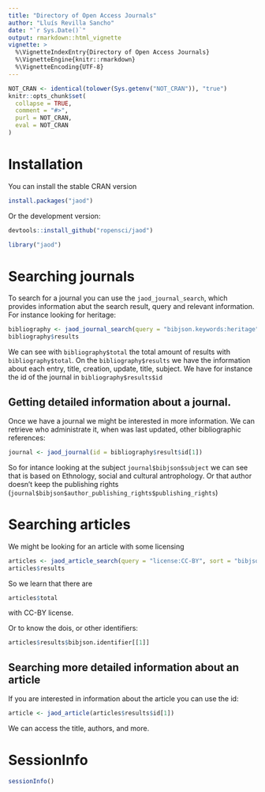 ```yaml
---
title: "Directory of Open Access Journals"
author: "Lluís Revilla Sancho"
date: "`r Sys.Date()`"
output: rmarkdown::html_vignette
vignette: >
  %\VignetteIndexEntry{Directory of Open Access Journals}
  %\VignetteEngine{knitr::rmarkdown}
  %\VignetteEncoding{UTF-8}
---
```


```r
NOT_CRAN <- identical(tolower(Sys.getenv("NOT_CRAN")), "true")
knitr::opts_chunk$set(
  collapse = TRUE,
  comment = "#>",
  purl = NOT_CRAN,
  eval = NOT_CRAN
)
```

# Installation

You can install the stable CRAN version

```r
install.packages("jaod")
```

Or the development version:

```r
devtools::install_github("ropensci/jaod")
```

```r
library("jaod")
```

# Searching journals

To search for a journal you can use the `jaod_journal_search`,
which provides information abut the search result, query and relevant information.
For instance looking for heritage:

```r
bibliography <- jaod_journal_search(query = "bibjson.keywords:heritage")
bibliography$results
```

We can see with `bibliography$total` the total amount of results with `bibliography$total`.
On the `bibliography$results` we have the information about each entry, title, creation, update, title, subject.
We have for instance the id of the journal in `bibliography$results$id`

## Getting detailed information about a journal.

Once we have a journal we might be interested in more information.
We can retrieve who administrate it, when was last updated, other bibliographic references:

```r
journal <- jaod_journal(id = bibliography$result$id[1])
```

So for intance looking at the subject `journal$bibjson$subject` we can see that
is based on Ethnology, social and cultural antrophology.
Or that author doesn't keep the publishing rights (`journal$bibjson$author_publishing_rights$publishing_rights`)

# Searching articles

We might be looking for an article with some licensing

```r
articles <- jaod_article_search(query = "license:CC-BY", sort = "bibjson.year:desc")
articles$results
```

So we learn that there are

```r
articles$total
```

with CC-BY license.

Or to know the dois, or other identifiers:

```r
articles$results$bibjson.identifier[[1]]
```

## Searching more detailed information about an article

If you are interested in information about the article you can use the id:

```r
article <- jaod_article(articles$results$id[1])
```

We can access the title, authors, and more.


# SessionInfo {-}

```r
sessionInfo()
```
